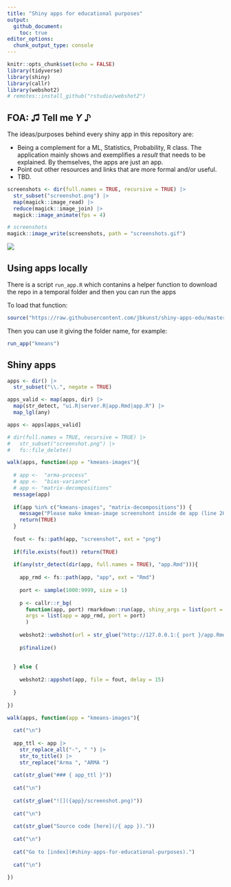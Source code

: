 ```yaml
---
title: "Shiny apps for educational purposes"
output:
  github_document:
    toc: true
editor_options: 
  chunk_output_type: console
---
```


```r
knitr::opts_chunk$set(echo = FALSE)
library(tidyverse)
library(shiny)
library(callr)
library(webshot2)
# remotes::install_github("rstudio/webshot2")
```

## FOA: ♫ Tell me _Y_ ♪

The ideas/purposes behind every shiny app in this repository are:

- Being a complement for a ML, Statistics, Probability, R class. 
The application mainly shows and exemplifies a _result_ that needs to be explained.
By themselves, the apps are just an app.
- Point out other resources and links that are more formal and/or useful.
- TBD.


```r
screenshots <- dir(full.names = TRUE, recursive = TRUE) |>
  str_subset("screenshot.png") |> 
  map(magick::image_read) |> 
  reduce(magick::image_join) |> 
  magick::image_animate(fps = 4)

# screenshots
magick::image_write(screenshots, path = "screenshots.gif")
```

![](screenshots.gif)



## Using apps locally

There is a script `run_app.R` which contanins a helper function to download the repo in a temporal folder and then you can run the apps

To load that function:

```r
source("https://raw.githubusercontent.com/jbkunst/shiny-apps-edu/master/run_app.R")
```

Then you can use it giving the folder name, for example:

```r
run_app("kmeans")
```


## Shiny apps

```r
apps <- dir() |> 
  str_subset("\\.", negate = TRUE)

apps_valid <- map(apps, dir) |> 
  map(str_detect, "ui.R|server.R|app.Rmd|app.R") |> 
  map_lgl(any)

apps <- apps[apps_valid]

# dir(full.names = TRUE, recursive = TRUE) |> 
#   str_subset("screenshot.png") |> 
#   fs::file_delete()

walk(apps, function(app = "kmeans-images"){
  
  # app <-  "arma-process"
  # app <-  "bias-variance"
  # app <- "matrix-decompositions"
  message(app)
  
  if(app %in% c("kmeans-images", "matrix-decompositions")) {
    message("Please make kmean-image screenshont inside de app (line 20 app)")
    return(TRUE)
  }
  
  fout <- fs::path(app, "screenshot", ext = "png")
  
  if(file.exists(fout)) return(TRUE)
  
  if(any(str_detect(dir(app, full.names = TRUE), "app.Rmd"))){
    
    app_rmd <- fs::path(app, "app", ext = "Rmd")
    
    port <- sample(1000:9999, size = 1)
    
    p <- callr::r_bg(
      function(app, port) rmarkdown::run(app, shiny_args = list(port = port)), 
      args = list(app = app_rmd, port = port)
      )
    
    webshot2::webshot(url = str_glue("http://127.0.0.1:{ port }/app.Rmd"), file = fout, delay = 15)
    
    p$finalize()
    
    
  } else {
    
    webshot2::appshot(app, file = fout, delay = 15)
    
  }
  
})
```

```r
walk(apps, function(app = "kmeans-images"){
  
  cat("\n")
  
  app_ttl <- app |> 
    str_replace_all("-", " ") |> 
    str_to_title() |> 
    str_replace("Arma ", "ARMA ")
  
  cat(str_glue("### { app_ttl }"))
  
  cat("\n")
  
  cat(str_glue("![]({app}/screenshot.png)"))
  
  cat("\n")
  
  cat(str_glue("Source code [here](/{ app })."))
  
  cat("\n")
  
  cat("Go to [index](#shiny-apps-for-educational-purposes).")
  
  cat("\n")
  
})
```

